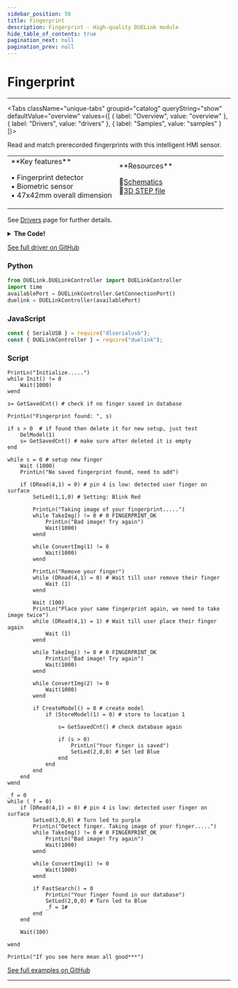 ```yaml
---
sidebar_position: 50
title: Fingerprint
description: Fingerprint - High-quality DUELink module
hide_table_of_contents: true
pagination_next: null
pagination_prev: null
---
```



# Fingerprint

<ImageSection 
  product="hifingerprint-b"
  tagline="Biometric Fingerprint Detector"
/>

---

<Tabs className="unique-tabs" groupid="catalog" queryString="show" defaultValue="overview"
  values={[
    {
        label: "Overview",
        value: "overview"
    },
    {
        label: "Drivers",
        value: "drivers"
    },
    {
        label: "Samples",
        value: "samples"
    }
]}>

<TabItem value="overview">

Read and match prerecorded fingerprints with this intelligent HMI sensor.

<table><td width='50%'>
**Key features**

• Fingerprint detector<br/>
• Biometric sensor<br/>
• 47x42mm overall dimension<br/>

</td><td width='50%'>
**Resources**
 
📄[Schematics](/sch/gdl-hifingerprint-b.pdf)<br/>
🔩[3D STEP file](/3d/gdl-hifingerprint-b.step)<br/>
</td></table>

</TabItem>

<TabItem value="drivers">

See [Drivers](/docs/engine/drivers) page for further details.

<details>
<summary><strong>The Code!</strong></summary>

**Fingerprint Driver**

```batch
##### Fingerprint Driver #####

fn DVer()
    return 1.0
fend

# Note: First initialize will check at 9600, if response is invalid then switch to 57600 and send a command to switch to 9600.
# Once Fingerprint is setup 9600, it is default become 9600 even after reset.

Alias(add=b0,data=b1)

_s = 0xEF01
_t = 0
_l = 0
_w = 4
dim b0[4] = [0xFF,0xFF,0xFF,0xFF]
dim b1[64]
 
fn SerWrite(d,s) 
    if s=16
        SerWr((d>>8) & 0xFF)
    end
    
    SerWr((d>>0) & 0xFF)
fend

fn WritePkg()
    Wait(100)
    SerDisc()
    
    SerWrite(_s,16)
    
    SerWrite(add[0],8)
    SerWrite(add[1],8)
    SerWrite(add[2],8)
    SerWrite(add[3],8)
    
    SerWrite(_t,8)
    
    l = _l + 2
    
    SerWrite(l,16)
    
    k = (l >> 8) + (l & 0xFF) + _t
    
    for i=0 to _l
        SerWrite(data[i],8)
        k = k + data[i]
    next
     
    SerWrite(k,16) 
fend

fn ReadPkg()
    b = 0
    i = 0
    t = 0
    #PrintLn("Parse package") 
    while SerB2R() < 8
        Wait(8 * 2) # 9600 timing ~1ms x 8 x2 for sure
        t = t + 1
        
        if (t > 1000 / (8 * 2))
            return 0xFF #FINGERPRINT_TIMEOUT
        end
    wend
    
    t = 0 # reset timeout
    
    while 1
        if SerB2R() > 0
            b = SerRd()
            t = 0 # reset timeout when we have valid byte received
            
            if (i = 0) # start code high bits
                if b != (0xEF01 >> 8)
                    continue
                end
                
                _s = b << 8
            end
            
            if (i = 1)  # start code low bits
                _s = _s | b 
                
                if (_s != 0xEF01)
                    return 0xFE #FINGERPRINT_BADPACKET
                end
            end
            
            if (i >1 && i <6) # address
                add[i -2] = b
            end
            
            if i = 6
                _t = b # type
            end
            
            if i = 7 # length high bits
                _l = b << 8 
            end
            
            if i = 8 # length low bits
                _l = _l | b 
            end
            
            if i >=9 # actual data from byte 9th
                data[i-9] = b
                
                if i - 8 = _l
                    return 0 #FINGERPRINT_OK
                end
            end
            
            i = i + 1
            
            if (i + 9 > 64) # max package 64 
                return 0xFE # FINGERPRINT_BADPACKET
            end
        else
            Wait(1)
            t = t + 1
            if (t > 1000)
                return 0xFF #FINGERPRINT_TIMEOUT
            end
        end
        
        Wait(1)
    wend
    
    return 0xFE # FINGERPRINT_BADPACKET 
fend 

fn TransRecPkg(b2,p) #Transmit and Receive then Parse pakage to type, length, data, error code, p: 1: parse, 0: just send
    #CreatePkg(0x1,len(b2),b2 ) # 0x1 is FINGERPRINT_COMMANDPACKET, it is always
    
    _s = 0xEF01 # alway SCODE   
    _t = 0x1
    _l = len(b2)
    
    MemCpy(data,0, b2,0,_l)
    
    
    WritePkg()
    
    
    if (p = 0)        
        return 0
    end
    
    r = ReadPkg()
    
    if r != 0
        return 0x01 #FINGERPRINT_PACKETRECIEVEERR
    end
    
    if _t != 0x7 #FINGERPRINT_ACKPACKET
        return 0x01 #FINGERPRINT_PACKETRECIEVEERR
    end
    
    return data[0]
fend

fn GetSavedCnt() # return how many fingers saved
    r = TransRecPkg([0x1D],1) #0x1D FINGERPRINT_TEMPLATECOUNT
    c = 0
    if r = 0
        c = (data[1] << 8) | (data[2] << 0)
    end
    
    return c
fend

fn TakeImg() # scan finger
    return TransRecPkg([0x01],1) #0x01 FINGERPRINT_GETIMAGE
fend

fn ConvertImg(s) # s is slot
    return TransRecPkg([0x02,s],1) #0x02 FINGERPRINT_IMAGE2TZ
fend

fn FastSearch()
    return TransRecPkg([0x04,0x01, 0x00, 0x00, 0x00, 0xA3],1) #0x04 FINGERPRINT_HISPEEDSEARCH
fend

fn CreateModel() 
    return TransRecPkg([0x05],1) #0x05 FINGERPRINT_REGMODEL
fend

fn StoreModel(l) # l location
    return TransRecPkg([0x06, 0x01, (l >> 8), (l & 0xFF)],1) #0x06 FINGERPRINT_STORE
fend

fn DelModel(l) # l location
    return TransRecPkg([0x0C, (l >> 8), (l & 0xFF), 0x00, 0x01],1) #0x0C FINGERPRINT_DELETE
fend

fn SetLed(c,b,k) 
    # c color: 1: red, 2 blue, 3 purple
    # b blink: 0: stay on. 1: blink
    # k blink count: 10: blink 10 times. 0: infinitive. when b= 0 (always on) then blinkcount ignored.
    
    if b = 0 # led is always on
        TransRecPkg([0x35,0x3,1,c,0],1)
    else
        TransRecPkg([0x35,0x2,100,c,k],1)
    end
    
fend

fn DetectBrd() # this for incase default setup from manufacture is 57600 then it set device to 9600 automatically
    SerCfg(9600, 1024)
    
    b = 0
    data[24] = 0
    data[25] = 0
    
    r = TransRecPkg([0xf],1) # read current baurate
    
    
    if r!=0 
        PrintLn("Switch to 9600: ", ", r = ", r)
        #switch to default 57600
        SerCfg(57600, 1024)
        
        # Send cmd for 9600
        TransRecPkg([0x0E, 0x4, 1],0) # #0x0E FINGERPRINT_WRITE_REG,  0x4:FINGERPRINT_BAUD_REG_ADDR 1: 9600
        
        #Wait 1 second for new baudrate applied            
        Wait(1000)
        
        # From now fingerprint is 9600, even after reset so next time b = 1, no need to switch back 57600 again
        reset(0)
        
    end
fend

fn Init()  
    
     DetectBrd()
    
    #SerCfg(57600, 1024)
    Wait(1000)
    
    # reset command
    r = TransRecPkg([0x3D],1)
    
    if r != 0 # 0 FINGERPRINT_OK
        PrintLn("Failed to communicate to fingerprint - no response")
        return -1
    end
    
    # Wait for 0x55 sync
    t =0 #TIMEOUT
    while SerB2R() = 0
        Wait(1)
        t = t +1
        if (t > 1000)
            PrintLn("Failed to reset fingerprint - no response")
            return -2
        end
    wend
    
    b = SerRd()
    if b != 0x55
        PrintLn("Failed to sync fingerprint - no sync:", b)
        return -3
    end
    
    
    # sync OK - ready
    PrintLn("Ready")
    return 0 # 0 FINGERPRINT_OK 
fend

####################

```

</details>

[See full driver on GitHub](https://github.com/ghi-electronics/duelink-website/tree/main/static/code/drivers)

</TabItem>

<TabItem value="samples">

### Python

```python
from DUELink.DUELinkController import DUELinkController
import time
availablePort = DUELinkController.GetConnectionPort()
duelink = DUELinkController(availablePort)
```

### JavaScript

```javascript
const { SerialUSB } = require("dlserialusb");
const { DUELinkController } = require("duelink");
```

### Script

```batch
PrintLn("Initialize.....")
while Init() != 0
    Wait(1000)
wend

s= GetSavedCnt() # check if no finger saved in database

PrintLn("Fingerprint found: ", s)

if s > 0  # if found then delete it for new setup, just test
    DelModel(1)
    s= GetSavedCnt() # make sure after deleted it is empty
end

while s = 0 # setup new finger
    Wait (1000)
    PrintLn("No saved fingerprint found, need to add")
    
    if (DRead(4,1) = 0) # pin 4 is low: detected user finger on surface
        SetLed(1,1,0) # Setting: Blink Red
        
        PrintLn("Taking image of your fingerprint.....")
        while TakeImg() != 0 # 0 FINGERPRINT_OK 
            PrintLn("Bad image! Try again") 
            Wait(1000)
        wend

        while ConvertImg(1) != 0
            Wait(1000)
        wend
        
        PrintLn("Remove your finger")
        while (DRead(4,1) = 0) # Wait till user remove their finger
            Wait (1)
        wend
        
        Wait (100)
        PrintLn("Place your same fingerprint again, we need to take image twice")
        while (DRead(4,1) = 1) # Wait till user place their finger again
            Wait (1)
        wend
        
        while TakeImg() != 0 # 0 FINGERPRINT_OK 
            PrintLn("Bad image! Try again") 
            Wait(1000)
        wend
        
        while ConvertImg(2) != 0
            Wait(1000)
        wend
        
        if CreateModel() = 0 # create model
            if (StoreModel(1) = 0) # store to location 1

                s= GetSavedCnt() # check database again
                
                if (s > 0) 
                    PrintLn("Your finger is saved")
                    SetLed(2,0,0) # Set led Blue
                end
            end
        end
    end
wend

_f = 0
while (_f = 0)    
    if (DRead(4,1) = 0) # pin 4 is low: detected user finger on surface
        SetLed(3,0,0) # Turn led to purple
        PrintLn("Detect finger. Taking image of your finger.....")
        while TakeImg() != 0 # 0 FINGERPRINT_OK 
            PrintLn("Bad image! Try again") 
            Wait(1000)
        wend
        
        while ConvertImg(1) != 0
            Wait(1000)
        wend
        
        if FastSearch() = 0
            PrintLn("Your finger found in our database") 
            SetLed(2,0,0) # Turn led to Blue
            _f = 1# 
        end
    end
    
    Wait(100)
    
wend

PrintLn("If you see here mean all good***") 

```

[See full examples on GitHub](https://github.com/ghi-electronics/duelink-website/tree/main/static/code/samples)

</TabItem>

</Tabs>

---

<OrderSection
    product="DUELink Fingerprint"
    partnumber="GDL-HIFINGERPRINT-B"
    price="$0.00"
/>
